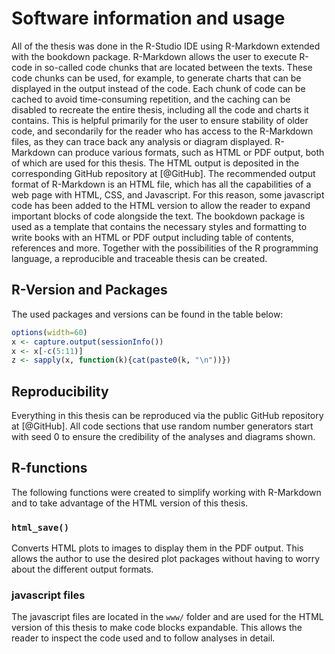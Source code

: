 # Software information and usage
All of the thesis was done in the R-Studio IDE using R-Markdown extended with the bookdown package. R-Markdown allows the user to execute R-code in so-called code chunks that are located between the texts. These code chunks can be used, for example, to generate charts that can be displayed in the output instead of the code. Each chunk of code can be cached to avoid time-consuming repetition, and the caching can be disabled to recreate the entire thesis, including all the code and charts it contains. This is helpful primarily for the user to ensure stability of older code, and secondarily for the reader who has access to the R-Markdown files, as they can trace back any analysis or diagram displayed. R-Markdown can produce various formats, such as HTML or PDF output, both of which are used for this thesis. The HTML output is deposited in the corresponding GitHub repository at [@GitHub]. The recommended output format of R-Markdown is an HTML file, which has all the capabilities of a web page with HTML, CSS, and Javascript. For this reason, some javascript code has been added to the HTML version to allow the reader to expand important blocks of code alongside the text. The bookdown package is used as a template that contains the necessary styles and formatting to write books with an HTML or PDF output including table of contents, references and more. Together with the possibilities of the R programming language, a reproducible and traceable thesis can be created.



## R-Version and Packages
The used packages and versions can be found in the table below:


```r
options(width=60)
x <- capture.output(sessionInfo())
x <- x[-c(5:11)]
z <- sapply(x, function(k){cat(paste0(k, "\n"))})
```


## Reproducibility
Everything in this thesis can be reproduced via the public GitHub repository at [@GitHub]. All code sections that use random number generators start with seed 0 to ensure the credibility of the analyses and diagrams shown.


## R-functions
The following functions were created to simplify working with R-Markdown and to take advantage of the HTML version of this thesis.


### `html_save()`
Converts HTML plots to images to display them in the PDF output. This allows the author to use the desired plot packages without having to worry about the different output formats.


### javascript files
The javascript files are located in the `www/` folder and are used for the HTML version of this thesis to make code blocks expandable. This allows the reader to inspect the code used and to follow analyses in detail.
